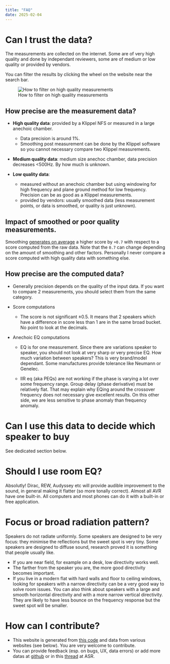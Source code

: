 ```yaml
---
title: "FAQ"
date: 2025-02-04
---
```


# Can I trust the data?

The measurements are collected on the internet. Some are of very high quality and done by independant reviewers, some are of medium or low quality or provided by vendors.

You can filter the results by clicking the wheel on the website near the search bar.

![How to filter on high quality measurements](https://spinorama.org/help_pictures/help_select_high_quality.jpg)

## How precise are the measurement data?

- **High quality data**: provided by a Klippel NFS or measured in a large anechoic chamber.

  - Data precision is around 1%.
  - Smoothing post measurement can be done by the Klippel software so you cannot necessary compare two Klippel measurements.
- **Medium quality data**: medium size anechoc chamber, data precision decreases &lt;500Hz. By how much is unknown.
- **Low quality data**:

  - measured without an anechoic chamber but using windowing for high frequency and plane ground method for low frequency. Precision can be as good as a Klippel measurements.
  - provided by vendors: usually smoothed data (less measurement points, or data is smoothed, or quality is just unknown).

## Impact of smoothed or poor quality measurements.

Smoothing <a href="https://www.audiosciencereview.com/forum/index.php?threads/new-set-of-graphs-for-all-speakers-reviews.11373/page-5#post-742037">generates on average</a> a higher score by `+0.7` with respect to a score computed from the raw data. Note that the `0.7` can change depending on the amount of smoothing and other factors. Personally I never compare a score computed with high quality data with something else.

## How precise are the computed data?

- Generally precision depends on the quality of the input data. If you want to compare 2 measurements, you should select them from the same category.
- Score computations

  - The score is not significant &pm;0.5. It means that 2 speakers  which have a difference in score less than 1 are in the same broad bucket. No point to look at the decimals.

- Anechoic EQ computations

  - EQ is for one measurement. Since there are variations speaker to speaker, you should not look at very sharp or very precise EQ. How much variation between speakers? This is very brand/model dependant. Some manufactures provide tolerance like Neumann or Genelec.

  - IIR eq (aka PEQs) are not working if the phase is varying a lot over some frequency range. Group delay (phase derivative) must be relatively flat. That may explain why EQing around the crossover frequency does not necessary give excellent results. On this other side, we are less sensitive to phase anomaly than frequency anomaly.

# Can I use this data to decide which speaker to buy

See dedicated section below.

# Should I use room EQ?

Absolutly! Dirac, REW, Audyssey etc will provide audible improvement to the sound, in general making it flatter (so more tonally correct). Almost all AVR have one built-in. All computers and most phones can do  it with a built-in or free application.

# Focus or broad radiation pattern?

Speakers do not radiate uniformly. Some speakers are designed to be very focus: they minimise the reflections but the sweet spot is very tiny. Some speakers are designed to diffuse sound, research proved it is  something that people usually like.

- If you are near field, for example on a desk, low directivity works well.
- The farther from the speaker you are, the more good directivity becomes important.
- If you live in a modern flat with hard walls and floor to ceiling windows, looking for speakers with a narrow directivity can be a very good way to solve room issues. You can also think about speakers with a large and smooth horizontal directivity and with a more narrow vertical directivity. They are likely to have less bounce on the frequency response but the sweet spot will be smaller.

# How can I contribute?

- This website is generated from <a href="https://github.com/pierreaubert/spinorama">this code</a> and data from various websites (see below). You are very welcome to contribute.
- You can provide feedback (esp. on bugs, UX, data errors) or add more datas at <a href="https://github.com/pierreaubert/spinorama/issues">github</a> or in this <a href="https://www.audiosciencereview.com/forum/index.php?threads/new-set-of-graphs-for-all-speakers-reviews.11373/">thread</a> at ASR.
